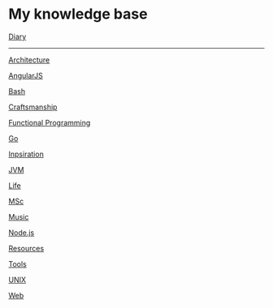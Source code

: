 =  My knowledge base =

[[diary/diary|Diary]]

---------------------

[[Architecture]]

[[AngularJS]]

[[Bash]]

[[Craftsmanship]]

[[Functional Programming]]

[[Go]]

[[Inpsiration]]

[[JVM]]

[[Life]]

[[MSc]]

[[Music]]

[[Node.js]]

[[Resources]]

[[Tools]]

[[UNIX]]

[[Web]]
